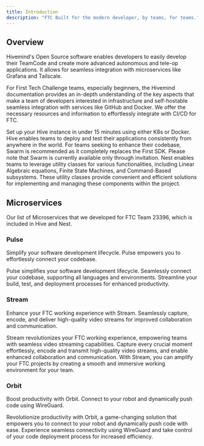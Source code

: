 ```yaml
---
title: Introduction
description: "FTC Built for the modern developer, by teams, for teams."
---
```


## Overview

Hivemind's Open Source software enables developers to easily develop their TeamCode and create more advanced autonomous and tele-op applications. It allows for seamless integration with microservices like Grafana and Tailscale.

For First Tech Challenge teams, especially beginners, the Hivemind documentation provides an in-depth understanding of the key aspects that make a team of developers interested in infrastructure and self-hostable seamless integration with services like GitHub and Docker. We offer the necessary resources and information to effortlessly integrate with CI/CD for FTC.

<CardGroup cols={2}>
  <Card title="Hive" icon="cloud" href="https://mintlify.com/docs/quickstart">
    Set up your Hive instance in under 15 minutes using either K8s or Docker.
    Hive enables teams to deploy and test their applications consistently from
    anywhere in the world.
  </Card>
  <Card title="Swarm" icon="bee" href="https://mintlify.com/docs/development">
    For teams seeking to enhance their codebase, Swarm is recommended as it
    completely replaces the First SDK. Please note that Swarm is currently
    available only through invitation.
  </Card>
</CardGroup>
<Card title="Nest" icon="microscope" href="/">
  Nest enables teams to leverage utility classes for various functionalities,
  including Linear Algebraic equations, Finite State Machines, and Command-Based
  subsystems. These utility classes provide convenient and efficient solutions
  for implementing and managing these components within the project.
</Card>

## Microservices

Our list of Microservices that we developed for FTC Team 23396, which is included in Hive and Nest.

### Pulse

Simplify your software development lifecycle. Pulse empowers you to effortlessly connect your codebase.

<Card title="Pulse overview" icon="wave-pulse" href="/">
  Pulse simplifies your software development lifecycle. Seamlessly connect your
  codebase, supporting all languages and environments. Streamline your build,
  test, and deployment processes for enhanced productivity.
</Card>

### Stream

Enhance your FTC working experience with Stream. Seamlessly capture, encode, and deliver high-quality video streams for improved collaboration and communication.

<Card title="Stream overview" icon="signal-stream" href="/">
  Stream revolutionizes your FTC working experience, empowering teams with
  seamless video streaming capabilities. Capture every crucial moment
  effortlessly, encode and transmit high-quality video streams, and enable
  enhanced collaboration and communication. With Stream, you can amplify your
  FTC projects by creating a smooth and immersive working environment for your
  team.
</Card>

### Orbit

Boost productivity with Orbit. Connect to your robot and dynamically push code using WireGuard.

<Card title="Orbit overview" icon="planet-ringed">
  Revolutionize productivity with Orbit, a game-changing solution that empowers
  you to connect to your robot and dynamically push code with ease. Experience
  seamless connectivity using WireGuard and take control of your code deployment
  process for increased efficiency.
</Card>
